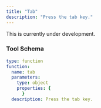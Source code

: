 ```yaml
---
title: "Tab"
description: "Press the tab key."
---
```


<Warning>This is currently under development.</Warning>

### Tool Schema

```yaml
type: function
function:
  name: tab
  parameters:
    type: object
    properties: {
      }
  description: Press the tab key.
```
